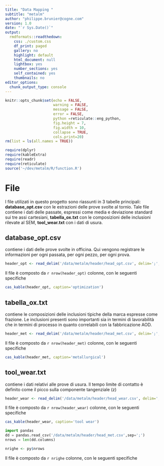 ```yaml
---
title: "Data Mapping "
subtitle: "metalm"
author: "philippe.brunier@cogne.com"
version: 1.0 
date: "`r Sys.Date()`"
output:
  rmdformats::readthedown:
    css: ./custom.css
    df_print: paged
    gallery: no
    highlight: default
    html_document: null
    lightbox: yes
    number_sections: yes
    self_contained: yes
    thumbnails: no
editor_options:
  chunk_output_type: console
---
```


```r
knitr::opts_chunk$set(echo = FALSE,
                      warning = FALSE,
                      message = FALSE,
                      error = FALSE,
                      python =reticulate::eng_python,
                      fig.height = 7,
                      fig.width = 10,
                      collapse = TRUE,
                      cols.print=20)
rm(list = ls(all.names = TRUE))

require(dplyr)
require(kableExtra)
require(readr)
require(reticulate)
source('~/dev/metalm/R/function.R')
```

# File

I file utilizati in questo progetto sono riassunti in 3 tabelle principali: **database_opt.csv** con le estrazioni delle prove svolte al tornio. Tale file contiene i dati delle passate, espressi come media e deviazione standard sui tre assi cartesiani, **tabella_ox.txt** con le composizioni delle inclusioni rilevate al SEM, **tool_wear.txt** con i dati di usura. 

## database_opt.csv
contiene i dati delle prove svolte in officina. Qui vengono registrare le informazioni per ogni passata, per ogni pezzo, per ogni prova.

```r
header_opt <- read_delim('/data/metalm/header/head_opt.csv', delim=';', col_type=cols())
```

Il file è composto da `r nrow(header_opt)` colonne, con le seguenti specifiche

```r
cas_kable(header_opt, caption='optimization')
```


## tabella_ox.txt
contiene le composizioni delle inclusioni tipiche della marca espresse come frazione. Le inclusioni presenti sono importanti sia in termini di lavorabilità che in termini di processo in quanto correlabili con la fabbricazione AOD. 


```r
header_met <- read_delim('/data/metalm/header/head_met.csv', delim=';', col_type=cols())
```

Il file è composto da `r nrow(header_met)` colonne, con le seguenti specifiche

```r
cas_kable(header_met, caption='metallurgical')
```


## tool_wear.txt
contiene i dati relativi alle prove di usura. Il tempo limite di contatto è definito come il picco sulla componente tangenziale (z)

```r
header_wear <- read_delim('/data/metalm/header/head_wear.csv', delim=';', col_type=cols())
```

Il file è composto da `r nrow(header_wear)` colonne, con le seguenti specifiche

```r
cas_kable(header_wear, caption='tool wear')
```


```python
import pandas
dd = pandas.read_csv('/data/metalm/header/head_met.csv',sep=';')
nrows = len(dd.columns)
```
```r
nrighe <- py$nrows
```

Il file è composto da `r nrighe` colonne, con le seguenti specifiche
